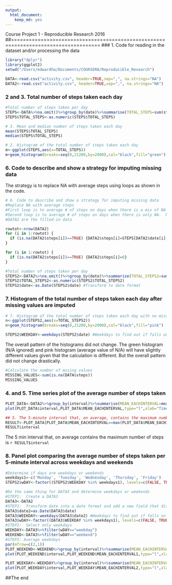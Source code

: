 ```yaml
---
output: 
  html_document: 
    keep_md: yes
---
```

Course Project 1 - Reproducible Research 2016
##====================================================================================
### 1. Code for reading in the dataset and/or processing the data
```r
library("dplyr")
library(ggplot2)
setwd("/Users/edwardha/Documents/COURSERA/Reproducible_Research")

DATA<-read.csv("activity.csv", header=TRUE,sep=",", na.strings="NA")
DATA2<-read.csv("activity.csv", header=TRUE,sep=",", na.strings="NA")
```


### 2 and 3. Total number of steps taken each day
```r
#Total number of steps taken per day
STEPS<-DATA%>%na.omit()%>%group_by(date)%>%summarise(TOTAL_STEPS=sum(steps),MEAN_STEPS=as.integer(mean(steps)),MEDIAN_STEPS=(median(steps)))
STEPS$TOTAL_STEPS<-as.numeric(STEPS$TOTAL_STEPS)

# 3. Mean and median number of steps taken each day
mean(STEPS$TOTAL_STEPS)
median(STEPS$TOTAL_STEPS)
```

```r

# 2. Histogram of the total number of steps taken each day
m<-ggplot(STEPS,aes(x=TOTAL_STEPS))
m+geom_histogram(breaks=seq(0,21200,by=2000),col="black",fill="green")

```

### 6. Code to describe and show a strategy for imputing missing data
The strategy is to replace NA with average steps using loops as shown in the code.
```r

# 6. Code to describe and show a strategy for imputing missing data
#Replace NA with average steps
#First loop is to average # of steps on days when there is a mix of NA and steps.
#Second loop is to average # of steps on days when there is only NA.  No average possible and therefore will assign a 0
#DATA2 are the filled-in data

rowtot<-nrow(DATA2)
for (i in 1:rowtot) {
  if (is.na(DATA2$steps[i])==TRUE) {DATA2$steps[i]=STEPS[DATA2$date[i],3]}
}

for (i in 1:rowtot) {
  if (is.na(DATA2$steps[i])==TRUE) {DATA2$steps[i]=0}
}

#Total number of steps taken per day
STEPS2<-DATA2%>%na.omit()%>%group_by(date)%>%summarise(TOTAL_STEPS2=sum(steps),MEAN_STEPS2=as.integer(mean(steps),MEDIAN_STEPS2=(median(steps))))
STEPS2$TOTAL_STEPS2<-as.numeric(STEPS2$TOTAL_STEPS2)
STEPS2$date<-as.Date(STEPS2$date) #Transform to date format
```

### 7. Histogram of the total number of steps taken each day after missing values are imputed
```r
# 7. Histogram of the total number of steps taken each day with no missing values
n<-ggplot(STEPS2,aes(x=TOTAL_STEPS2))
n+geom_histogram(breaks=seq(0,21200,by=2000),col="black",fill="pink")
```

```r
STEPS2$WEEKDAY<-weekdays(STEPS2$date) #Weekdays to find out if falls on Saturday or Sunday
```


The overall pattern of the histograms did not change.  The green histogram (N/A ignored) and pink histogram (average value of N/A) will have slightly different values given that the calculation is different.  But the overall pattern did not change drastically. 


```r
#Calculate the number of mssing values
MISSING_VALUES<-sum(is.na(DATA$steps))
MISSING_VALUES
```

### 4. and 5. Time series plot of the average number of steps taken
```r
PLOT_DATA<-DATA2%>%group_by(interval)%>%summarise(MEAN_EACHINTERVAL=mean(steps))
plot(PLOT_DATA$interval,PLOT_DATA$MEAN_EACHINTERVAL,type="l",xlab="Time Interval",ylab="Average",main="Average Number Of Steps Taken Across All Days")

## 5. The 5-minute interval that, on average, contains the maximum number of steps
RESULT<-PLOT_DATA[PLOT_DATA$MEAN_EACHINTERVAL==max(PLOT_DATA$MEAN_EACHINTERVAL),]
RESULT$interval
```
The 5 min interval that, on average contains the maximum number of steps is `r RESULT$interval`

### 8. Panel plot comparing the average number of steps taken per 5-minute interval across weekdays and weekends
```r
#Determine if days are weekdays or weekends
weekdays1<-c('Monday', 'Tuesday', 'Wednesday', 'Thursday', 'Friday')
STEPS2$wDAY<-factor((STEPS2$WEEKDAY %in% weekdays1), levels=c(FALSE, TRUE), labels=c('weekend', 'weekday'))

#Do the same thing for DATA3 and determine weekdays or weekends
#STEP1:  Create a DATA3
DATA3<-DATA2
#STEP2:  Transform date into a date format and add a new field that displays weekday or weekend.
DATA3$date2=as.Date(DATA3$date)
DATA3$WEEKDAY<-weekdays(DATA3$date2) #Weekdays to find out if falls on Saturday or Sunday
DATA3$wDAY<-factor((DATA3$WEEKDAY %in% weekdays1), levels=c(FALSE, TRUE), labels=c('weekend', 'weekday'))
#STEP2:  Select only weekdays 
WEEKDAY<-DATA3%>%filter(wDAY=="weekday")
WEEKEND<-DATA3%>%filter(wDAY=="weekend")
#STEP3: Average weekdays
par(mfrow=c(2,1))
PLOT_WEEKEND<-WEEKEND%>%group_by(interval)%>%summarise(MEAN_EACHINTERVAL1=mean(steps))
plot(PLOT_WEEKEND$interval,PLOT_WEEKEND$MEAN_EACHINTERVAL1,type="l",xlab="Time Interval",ylab="Average",main="Average Number Of Steps Taken During The Weekend")

PLOT_WEEKDAY<-WEEKDAY%>%group_by(interval)%>%summarise(MEAN_EACHINTERVAL2=mean(steps))
plot(PLOT_WEEKDAY$interval,PLOT_WEEKDAY$MEAN_EACHINTERVAL2,type="l",xlab="Time Interval",ylab="Average",main="Average Number Of Steps Taken During The Weekday")
```

##The end

